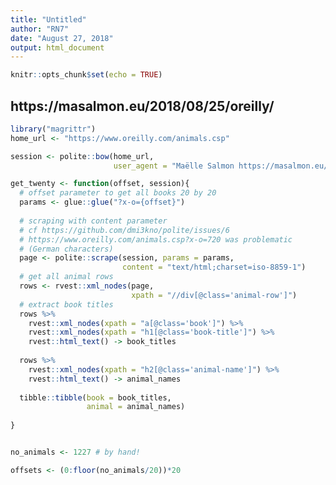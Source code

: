 ```yaml
---
title: "Untitled"
author: "RN7"
date: "August 27, 2018"
output: html_document
---
```


```r
knitr::opts_chunk$set(echo = TRUE)
```

## https://masalmon.eu/2018/08/25/oreilly/




```r
library("magrittr")
home_url <- "https://www.oreilly.com/animals.csp"

session <- polite::bow(home_url,
                       user_agent = "Maëlle Salmon https://masalmon.eu/")

get_twenty <- function(offset, session){
  # offset parameter to get all books 20 by 20
  params <- glue::glue("?x-o={offset}")
  
  # scraping with content parameter
  # cf https://github.com/dmi3kno/polite/issues/6
  # https://www.oreilly.com/animals.csp?x-o=720 was problematic
  # (German characters)
  page <- polite::scrape(session, params = params, 
                         content = "text/html;charset=iso-8859-1")
  # get all animal rows
  rows <- rvest::xml_nodes(page,
                           xpath = "//div[@class='animal-row']")
  # extract book titles
  rows %>%
    rvest::xml_nodes(xpath = "a[@class='book']") %>%
    rvest::xml_nodes(xpath = "h1[@class='book-title']") %>%
    rvest::html_text() -> book_titles
  
  rows %>%
    rvest::xml_nodes(xpath = "h2[@class='animal-name']") %>%
    rvest::html_text() -> animal_names
  
  tibble::tibble(book = book_titles,
                 animal = animal_names)
  
}


no_animals <- 1227 # by hand!

offsets <- (0:floor(no_animals/20))*20


```








